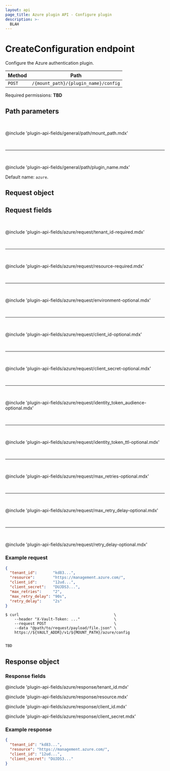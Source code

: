 ```yaml
---
layout: api
page_title: Azure plugin API - Configure plugin
description: >-
  BLAH
---
```


# CreateConfiguration endpoint

Configure the Azure authentication plugin.

| Method | Path                                 |
| ------ | ------------------------------------ |
| `POST` | `/{mount_path}/{plugin_name}/config` |

Required permissions: **TBD**

## Path parameters

<br />

@include 'plugin-api-fields/general/path/mount_path.mdx'

<br /><hr /><br />

@include 'plugin-api-fields/general/path/plugin_name.mdx'

Default name: `azure`.

## Request object

## Request fields 

<br />

@include 'plugin-api-fields/azure/request/tenant_id-required.mdx'

<br /><hr /><br />

@include 'plugin-api-fields/azure/request/resource-required.mdx'

<br /><hr /><br />

@include 'plugin-api-fields/azure/request/environment-optional.mdx'

<br /><hr /><br />

@include 'plugin-api-fields/azure/request/client_id-optional.mdx'

<br /><hr /><br />

@include 'plugin-api-fields/azure/request/client_secret-optional.mdx'

<br /><hr /><br />

@include 'plugin-api-fields/azure/request/identity_token_audience-optional.mdx'

<br /><hr /><br />

@include 'plugin-api-fields/azure/request/identity_token_ttl-optional.mdx'

<br /><hr /><br />

@include 'plugin-api-fields/azure/request/max_retries-optional.mdx'

<br /><hr /><br />

@include 'plugin-api-fields/azure/request/max_retry_delay-optional.mdx'

<br /><hr /><br />

@include 'plugin-api-fields/azure/request/retry_delay-optional.mdx'


### Example request

<CodeTabs>

```json
{
  "tenant_id":       "kd83...",
  "resource":        "https://management.azure.com/",
  "client_id":       "12ud...",
  "client_secret":   "DUJDS3...",
  "max_retries":     "2",
  "max_retry_delay": "90s",
  "retry_delay":     "2s"
}
```

```shell-session
$ curl                                          \
    --header "X-Vault-Token: ..."               \
    --request POST                              \
    --data "@path/to/request/payload/file.json" \
    https://${VAULT_ADDR}/v1/${MOUNT_PATH}/azure/config
    
```

```go
TBD
```

</CodeTabs>

## Response object

### Response fields

@include 'plugin-api-fields/azure/response/tenant_id.mdx'

@include 'plugin-api-fields/azure/response/resource.mdx'

@include 'plugin-api-fields/azure/response/client_id.mdx'

@include 'plugin-api-fields/azure/response/client_secret.mdx'

### Example response

```json
{
  "tenant_id": "kd83...",
  "resource": "https://management.azure.com/",
  "client_id": "12ud...",
  "client_secret": "DUJDS3..."
}
```
